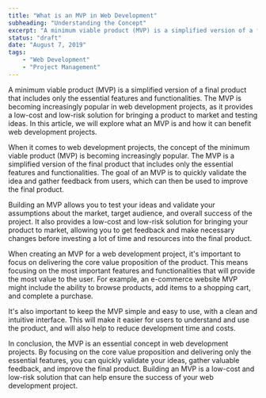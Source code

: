 ```yaml
---
title: "What is an MVP in Web Development"
subheading: "Understanding the Concept"
excerpt: "A minimum viable product (MVP) is a simplified version of a final product that includes only the essential features and functionalities. The MVP is becoming increasingly popular in web development projects, as it provides a low-cost and low-risk solution for bringing a product to market and testing ideas. In this article, we will explore what an MVP is and how it can benefit web development projects."
status: "draft"
date: "August 7, 2019"
tags:
    - "Web Development"
    - "Project Management"
---
```


A minimum viable product (MVP) is a simplified version of a final product that includes only the essential features and functionalities. The MVP is becoming increasingly popular in web development projects, as it provides a low-cost and low-risk solution for bringing a product to market and testing ideas. In this article, we will explore what an MVP is and how it can benefit web development projects.

When it comes to web development projects, the concept of the minimum viable product (MVP) is becoming increasingly popular. The MVP is a simplified version of the final product that includes only the essential features and functionalities. The goal of an MVP is to quickly validate the idea and gather feedback from users, which can then be used to improve the final product.

Building an MVP allows you to test your ideas and validate your assumptions about the market, target audience, and overall success of the project. It also provides a low-cost and low-risk solution for bringing your product to market, allowing you to get feedback and make necessary changes before investing a lot of time and resources into the final product.

When creating an MVP for a web development project, it's important to focus on delivering the core value proposition of the product. This means focusing on the most important features and functionalities that will provide the most value to the user. For example, an e-commerce website MVP might include the ability to browse products, add items to a shopping cart, and complete a purchase.

It's also important to keep the MVP simple and easy to use, with a clean and intuitive interface. This will make it easier for users to understand and use the product, and will also help to reduce development time and costs.

In conclusion, the MVP is an essential concept in web development projects. By focusing on the core value proposition and delivering only the essential features, you can quickly validate your ideas, gather valuable feedback, and improve the final product. Building an MVP is a low-cost and low-risk solution that can help ensure the success of your web development project.